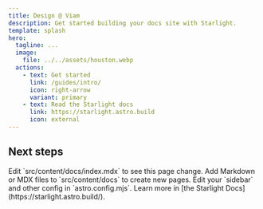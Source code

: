 ```yaml
---
title: Design @ Viam
description: Get started building your docs site with Starlight.
template: splash
hero:
  tagline: ...
  image:
    file: ../../assets/houston.webp
  actions:
    - text: Get started
      link: /guides/intro/
      icon: right-arrow
      variant: primary
    - text: Read the Starlight docs
      link: https://starlight.astro.build
      icon: external
---
```



## Next steps

<CardGrid>
  <Card
    title="Update content"
    icon="pencil"
  >
    Edit `src/content/docs/index.mdx` to see this page change.
  </Card>
  <Card
    title="Add new content"
    icon="add-document"
  >
    Add Markdown or MDX files to `src/content/docs` to create new pages.
  </Card>
  <Card
    title="Configure your site"
    icon="setting"
  >
    Edit your `sidebar` and other config in `astro.config.mjs`.
  </Card>
  <Card
    title="Read the docs"
    icon="open-book"
  >
    Learn more in [the Starlight Docs](https://starlight.astro.build/).
  </Card>
</CardGrid>

